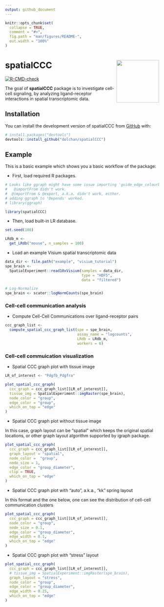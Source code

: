 ```yaml
---
output: github_document
---
```


<!-- README.md is generated from README.Rmd. Please edit that file -->

```r
knitr::opts_chunk$set(
  collapse = TRUE,
  comment = "#>",
  fig.path = "man/figures/README-",
  out.width = "100%"
)
```

# spatialCCC <img src="man/figures/logo.png" align="right" height="139"/>

<!-- badges: start -->

[![R-CMD-check](https://github.com/dolchan/spatialCCC/actions/workflows/R-CMD-check.yaml/badge.svg)](https://github.com/dolchan/spatialCCC/actions/workflows/R-CMD-check.yaml)

<!-- badges: end -->

The goal of **spatialCCC** package is to investigate cell-cell signaling, by analyzing ligand-receptor interactions in spatial transcriptomic data.

## Installation

You can install the development version of spatialCCC from [GitHub](https://github.com/) with:

``` r
# install.packages("devtools")
devtools::install_github("dolchan/spatialCCC")
```


## Example

This is a basic example which shows you a basic workflow of the package:

  * First, load required R packages.
```r
# Looks like ggraph might have some issue importing 'guide_edge_colourbar'.
#   @importFrom didn't work.
#  @importFrom & @export, a.k.a. didn't work, either.
# adding ggraph to 'Depends' worked.
# library(ggraph)
```

```r
library(spatialCCC)
```

  * Then, load built-in LR database.
```r
set.seed(100)

LRdb_m <- 
  get_LRdb("mouse", n_samples = 100)
```

  * Load an example Visium spatial transcriptomic data
```r
data_dir <- file.path("example", "visium_tutorial")
spe_brain <-
  SpatialExperiment::read10xVisium(samples = data_dir,
                                   type = "HDF5",
                                   data = "filtered")

# Log-Normalize
spe_brain <- scater::logNormCounts(spe_brain)
```


### Cell-cell communication analysis

  * Compute Cell-Cell Communications over ligand-receptor pairs
```r
ccc_graph_list <-
  compute_spatial_ccc_graph_list(spe = spe_brain,
                                 assay_name = "logcounts",
                                 LRdb = LRdb_m, 
                                 workers = 6)
```


### Cell-cell commuication visualization

  * Spatial CCC graph plot with tissue image

```r
LR_of_interest <- "Pdgfb_Pdgfra"

plot_spatial_ccc_graph(
  ccc_graph = ccc_graph_list[[LR_of_interest]],
  tissue_img = SpatialExperiment::imgRaster(spe_brain),
  node_color = "group",
  edge_color = "group",
  which_on_top = "edge"
)
```



  * Spatial CCC graph plot without tissue image
  
In this case, graph layout can be "spatial" which keeps the original spatial locations, 
or other graph layout algorithm supported by igraph package. 


```r
plot_spatial_ccc_graph(
  ccc_graph = ccc_graph_list[[LR_of_interest]],
  graph_layout = "spatial",
  node_color =  "group",
  node_size = 1,
  edge_color = "group_diameter",
  clip = TRUE,
  which_on_top = "edge"
)
```

  * Spatial CCC graph plot with "auto", a.k.a., "kk" spring layout
  
In this format and the one below,  one can see the distribution of cell-cell 
communication clusters

```r
plot_spatial_ccc_graph(
  ccc_graph = ccc_graph_list[[LR_of_interest]],
  node_color = "group",
  node_size = 0.1,
  edge_color = "group_diameter",
  edge_width = 0.1,
  which_on_top = "edge"
)
```

  * Spatial CCC graph plot with "stress" layout

```r
plot_spatial_ccc_graph(
  ccc_graph = ccc_graph_list[[LR_of_interest]],
  # tissue_img = SpatialExperiment::imgRaster(spe_brain),
  graph_layout = "stress",
  node_color = "group",
  edge_color = "group_diameter",
  edge_width = 0.25,
  which_on_top = "edge"
)
```


